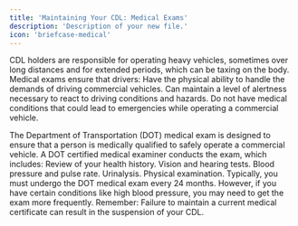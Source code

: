 ```yaml
---
title: 'Maintaining Your CDL: Medical Exams'
description: 'Description of your new file.'
icon: 'briefcase-medical'
---
```



<Accordion title="Why Are Medical Exams Necessary for CDL Holders?"> CDL holders are responsible for operating heavy vehicles, sometimes over long distances and for extended periods, which can be taxing on the body. Medical exams ensure that drivers:
Have the physical ability to handle the demands of driving commercial vehicles.
Can maintain a level of alertness necessary to react to driving conditions and hazards.
Do not have medical conditions that could lead to emergencies while operating a commercial vehicle.
</Accordion> 

<Accordion title="What is the DOT Medical Exam?"> The Department of Transportation (DOT) medical exam is designed to ensure that a person is medically qualified to safely operate a commercial vehicle. A DOT certified medical examiner conducts the exam, which includes:
Review of your health history.
Vision and hearing tests.
Blood pressure and pulse rate.
Urinalysis.
Physical examination.
</Accordion> 
<Accordion title="How Often Must CDL Drivers Get a Medical Exam?"> Typically, you must undergo the DOT medical exam every 24 months. However, if you have certain conditions like high blood pressure, you may need to get the exam more frequently.
Remember: Failure to maintain a current medical certificate can result in the suspension of your CDL. 
</Accordion> 